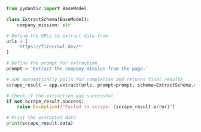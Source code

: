 ```python Python
from pydantic import BaseModel

class ExtractSchema(BaseModel):
    company_mission: str

# Define the URLs to extract data from
urls = [
    'https://firecrawl.dev/*'
]

# Define the prompt for extraction
prompt = 'Extract the company mission from the page.'

# SDK automatically polls for completion and returns final results
scrape_result = app.extract(urls, prompt=prompt, schema=ExtractSchema.model_json_schema())

# Check if the extraction was successful
if not scrape_result.success:
    raise Exception(f"Failed to scrape: {scrape_result.error}")

# Print the extracted data
print(scrape_result.data)
